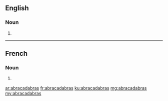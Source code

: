 ==English==

===Noun===
{{head|en|plural}}

# {{plural of|abracadabra|lang=en|nocat=1}}

----

==French==

===Noun===
{{head|fr|plural}}

# {{plural of|abracadabra|lang=fr|nocat=1}}

[[ar:abracadabras]]
[[fr:abracadabras]]
[[ku:abracadabras]]
[[mg:abracadabras]]
[[my:abracadabras]]